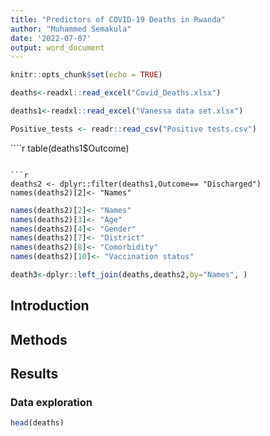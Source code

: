 ```yaml
---
title: "Predictors of COVID-19 Deaths in Rwanda"
author: "Muhammed Semakula"
date: '2022-07-07'
output: word_document
---
```


```r
knitr::opts_chunk$set(echo = TRUE)

```
```r

deaths<-readxl::read_excel("Covid_Deaths.xlsx")
```
```r
deaths1<-readxl::read_excel("Vanessa data set.xlsx")
```
```r
Positive_tests <- readr::read_csv("Positive tests.csv")
```

````r
table(deaths1$Outcome)

```

```r
deaths2 <- dplyr::filter(deaths1,Outcome== "Discharged")
names(deaths2)[2]<- "Names"
```
```r
names(deaths2)[2]<- "Names"
names(deaths2)[3]<- "Age"
names(deaths2)[4]<- "Gender" 
names(deaths2)[7]<- "District" 
names(deaths2)[8]<- "Comorbidity"
names(deaths2)[10]<- "Vaccination status"
```
```r
death3<-dplyr::left_join(deaths,deaths2,by="Names", )

```


## Introduction


## Methods

## Results

### Data exploration
```r
head(deaths)
```

